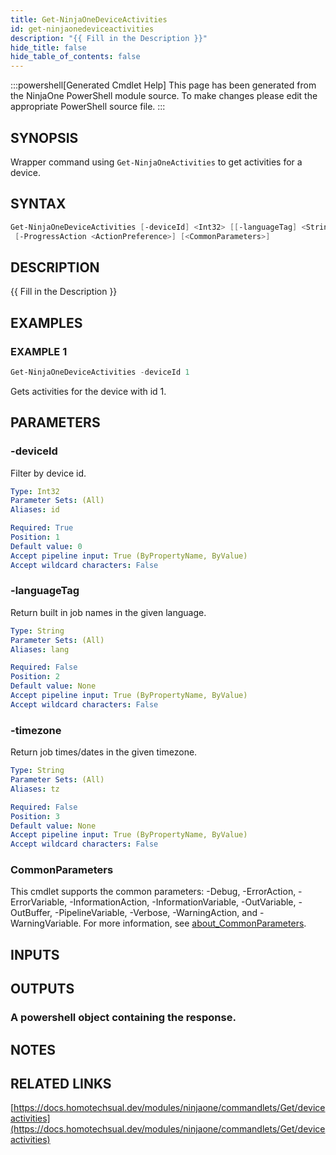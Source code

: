 ```yaml
---
title: Get-NinjaOneDeviceActivities
id: get-ninjaonedeviceactivities
description: "{{ Fill in the Description }}"
hide_title: false
hide_table_of_contents: false
---
```


:::powershell[Generated Cmdlet Help]
This page has been generated from the NinjaOne PowerShell module source. To make changes please edit the appropriate PowerShell source file.
:::

## SYNOPSIS

Wrapper command using `Get-NinjaOneActivities` to get activities for a device.

## SYNTAX

```powershell
Get-NinjaOneDeviceActivities [-deviceId] <Int32> [[-languageTag] <String>] [[-timezone] <String>]
 [-ProgressAction <ActionPreference>] [<CommonParameters>]
```

## DESCRIPTION

{{ Fill in the Description }}

## EXAMPLES

### EXAMPLE 1

```powershell
Get-NinjaOneDeviceActivities -deviceId 1
```

Gets activities for the device with id 1.

## PARAMETERS

### -deviceId

Filter by device id.

```yaml
Type: Int32
Parameter Sets: (All)
Aliases: id

Required: True
Position: 1
Default value: 0
Accept pipeline input: True (ByPropertyName, ByValue)
Accept wildcard characters: False
```

### -languageTag

Return built in job names in the given language.

```yaml
Type: String
Parameter Sets: (All)
Aliases: lang

Required: False
Position: 2
Default value: None
Accept pipeline input: True (ByPropertyName, ByValue)
Accept wildcard characters: False
```

### -timezone

Return job times/dates in the given timezone.

```yaml
Type: String
Parameter Sets: (All)
Aliases: tz

Required: False
Position: 3
Default value: None
Accept pipeline input: True (ByPropertyName, ByValue)
Accept wildcard characters: False
```

### CommonParameters

This cmdlet supports the common parameters: -Debug, -ErrorAction, -ErrorVariable, -InformationAction, -InformationVariable, -OutVariable, -OutBuffer, -PipelineVariable, -Verbose, -WarningAction, and -WarningVariable. For more information, see [about_CommonParameters](http://go.microsoft.com/fwlink/?LinkID=113216).

## INPUTS


## OUTPUTS

### A powershell object containing the response.

## NOTES

## RELATED LINKS

[https://docs.homotechsual.dev/modules/ninjaone/commandlets/Get/deviceactivities](https://docs.homotechsual.dev/modules/ninjaone/commandlets/Get/deviceactivities)
